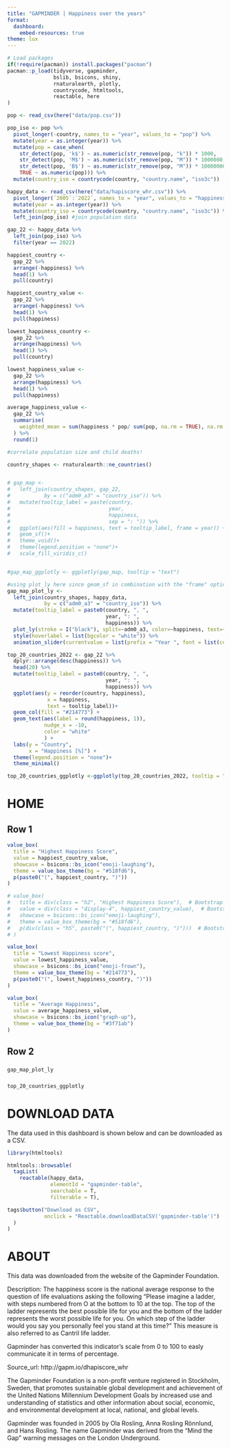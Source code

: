 ```yaml
---
title: "GAPMINDER | Happiness over the years"
format:
  dashboard:
    embed-resources: true
theme: lux
---
```

  
```r
# Load packages 
if(!require(pacman)) install.packages("pacman")
pacman::p_load(tidyverse, gapminder,
               bslib, bsicons, shiny, 
               rnaturalearth, plotly, 
               countrycode, htmltools, 
               reactable, here
)

```

```r
pop <- read_csv(here("data/pop.csv"))

pop_iso <- pop %>% 
  pivot_longer(-country, names_to = "year", values_to = "pop") %>% 
  mutate(year = as.integer(year)) %>% 
  mutate(pop = case_when(
    str_detect(pop, 'k$') ~ as.numeric(str_remove(pop, "k")) * 1000,
    str_detect(pop, 'M$') ~ as.numeric(str_remove(pop, "M")) * 1000000,
    str_detect(pop, 'B$') ~ as.numeric(str_remove(pop, "M")) * 1000000000,
    TRUE ~ as.numeric(pop))) %>% 
  mutate(country_iso = countrycode(country, "country.name", "iso3c"))

happy_data <- read_csv(here("data/hapiscore_whr.csv")) %>% 
  pivot_longer(`2005`:`2022`, names_to = "year", values_to = "happiness") %>% 
  mutate(year = as.integer(year)) %>% 
  mutate(country_iso = countrycode(country, "country.name", "iso3c")) %>% 
  left_join(pop_iso) #join population data


```


```r
gap_22 <- happy_data %>% 
  left_join(pop_iso) %>% 
  filter(year == 2022)

happiest_country <- 
  gap_22 %>% 
  arrange(-happiness) %>% 
  head(1) %>% 
  pull(country)

happiest_country_value <- 
  gap_22 %>% 
  arrange(-happiness) %>% 
  head(1) %>% 
  pull(happiness)

lowest_happiness_country <- 
  gap_22 %>% 
  arrange(happiness) %>% 
  head(1) %>% 
  pull(country)

lowest_happiness_value <- 
  gap_22 %>% 
  arrange(happiness) %>% 
  head(1) %>% 
  pull(happiness)

average_happiness_value <-
  gap_22 %>%
  summarise(
    weighted_mean = sum(happiness * pop/ sum(pop, na.rm = TRUE), na.rm = TRUE)
  ) %>%
  round(1)

#correlate population size and child deaths!
```


```r
country_shapes <- rnaturalearth::ne_countries()


# gap_map <-
#   left_join(country_shapes, gap_22,
#           by = c("adm0_a3" = "country_iso")) %>%
#   mutate(tooltip_label = paste(country,
#                                year,
#                                happiness,
#                                sep = ": ")) %>%
#   ggplot(aes(fill = happiness, text = tooltip_label, frame = year)) +
#   geom_sf()+
#   theme_void()+
#   theme(legend.position = "none")+
#   scale_fill_viridis_c()


#gap_map_ggplotly <- ggplotly(gap_map, tooltip = "text")

#using plot_ly here since geom_sf in combination with the "frame" option for the slider produced buggy output
gap_map_plot_ly <-
  left_join(country_shapes, happy_data,
            by = c("adm0_a3" = "country_iso")) %>%
  mutate(tooltip_label = paste0(country, ", ",
                                year, ": ",
                                happiness)) %>% 
  plot_ly(stroke = I("black"), split=~adm0_a3, color=~happiness, text=~tooltip_label, showlegend = FALSE, hoverinfo = "text", hoveron = "fills", frame=~year, alpha = 1) %>%
  style(hoverlabel = list(bgcolor = "white")) %>% 
  animation_slider(currentvalue = list(prefix = "Year ", font = list(color="#214773")))

```

```r
top_20_countries_2022 <- gap_22 %>%
  dplyr::arrange(desc(happiness)) %>%
  head(20) %>%
  mutate(tooltip_label = paste0(country, ", ",
                                year, ": ",
                                happiness)) %>%
  ggplot(aes(y = reorder(country, happiness),
             x = happiness,
             text = tooltip_label))+
  geom_col(fill = "#214773") +
  geom_text(aes(label = round(happiness, 1)),
            nudge_x = -10,
            color = "white"
            ) +
  labs(y = "Country",
       x = "Happiness [%]") +
  theme(legend.position = "none")+
  theme_minimal()

top_20_countries_ggplotly <-ggplotly(top_20_countries_2022, tooltip = "text")

```



# HOME

## Row 1 {height=25%}

```r
value_box(
  title = "Highest Happiness Score",
  value = happiest_country_value,
  showcase = bsicons::bs_icon("emoji-laughing"),
  theme = value_box_theme(bg = "#518fd6"),
  p(paste0("(", happiest_country, ")"))
)

# value_box(
#   title = div(class = "h2", "Highest Happiness Score"),  # Bootstrap h2 class for responsive text
#   value = div(class = "display-4", happiest_country_value),  # Bootstrap display-4 for larger text
#   showcase = bsicons::bs_icon("emoji-laughing"),
#   theme = value_box_theme(bg = "#518fd6"),
#   p(div(class = "h5", paste0("(", happiest_country, ")")))  # Bootstrap h5 class for smaller text
# )
```

```r
value_box(
  title = "Lowest Happiness score",
  value = lowest_happiness_value,
  showcase = bsicons::bs_icon("emoji-frown"),
  theme = value_box_theme(bg = "#214773"),
  p(paste0("(", lowest_happiness_country, ")"))
)
```

```r
value_box(
  title = "Average Happiness",
  value = average_happiness_value,
  showcase = bsicons::bs_icon("graph-up"),
  theme = value_box_theme(bg = "#3f71ab")
)
```


## Row 2 {height=75%}

### {width=70%}

```r
gap_map_plot_ly
```


### {width=30%}

```r
top_20_countries_ggplotly
```

# DOWNLOAD DATA

The data used in this dashboard is shown below and can be downloaded as a CSV. 

```r
library(htmltools)

htmltools::browsable(
  tagList(
    reactable(happy_data,
              elementId = "gapminder-table",
              searchable = T,
              filterable = T),

tags$button("Download as CSV",
            onclick = "Reactable.downloadDataCSV('gapminder-table')")
  )
)
```



# ABOUT

This data was downloaded from the website of the Gapminder Foundation.

Description: The happiness score is the national average response to the question of life evaluations asking the following "Please imagine a ladder, with steps numbered from O at the bottom to 10 at the top. The top of the ladder represents the best possible life for you and the bottom of the ladder represents the worst possible life
for you. On which step of the ladder would you say you personally feel you stand at this time?" This measure is also referred to as Cantril life ladder.

Gapminder has converted this indicator's scale from 0 to 100 to easly communicate it in terms of percentage.

Source_url: http://gapm.io/dhapiscore_whr

The Gapminder Foundation is a non-profit venture registered in Stockholm, Sweden, that promotes sustainable global development and achievement of the United Nations Millennium Development Goals by increased use and understanding of statistics and other information about social, economic, and environmental development at local, national, and global levels.

Gapminder was founded in 2005 by Ola Rosling, Anna Rosling Rönnlund, and Hans Rosling. The name Gapminder was derived from the "Mind the Gap" warning messages on the London Underground.

